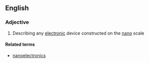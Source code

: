 ==English==

===Adjective===
{{en-adj|-}}

# {{context|physics}} Describing any [[electronic]] device constructed on the [[nano]] scale

====Related terms====
*[[nanoelectronics]]